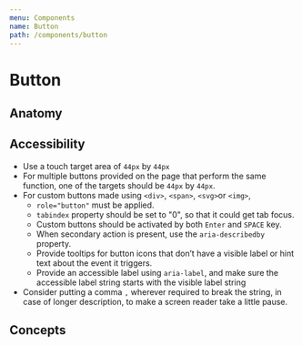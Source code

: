 ```yaml
---
menu: Components
name: Button
path: /components/button
---
```



# Button

<ComponentCoverage component="Button" />

## Anatomy

<Anatomy component="Button" />

## Accessibility

- Use a touch target area of `44px` by `44px`
- For multiple buttons provided on the page that perform the same function, one of the targets should be `44px` by `44px`.
- For custom buttons made using `<div>`, `<span>`, `<svg>`or `<img>`,
  - `role="button"` must be applied.
  - `tabindex` property should be set to "0", so that it could get tab focus.
  - Custom buttons should be activated by both `Enter` and `SPACE` key.
  - When secondary action is present, use the `aria-describedby` property.
  - Provide tooltips for button icons that don’t have a visible label or hint text about the event it triggers.
  - Provide an accessible label using `aria-label`, and make sure the accessible label string starts with the visible label string
- Consider putting a comma `,` wherever required to break the string, in case of longer description, to make a screen reader take a little pause.


## Concepts

<Concepts component="Button" />
